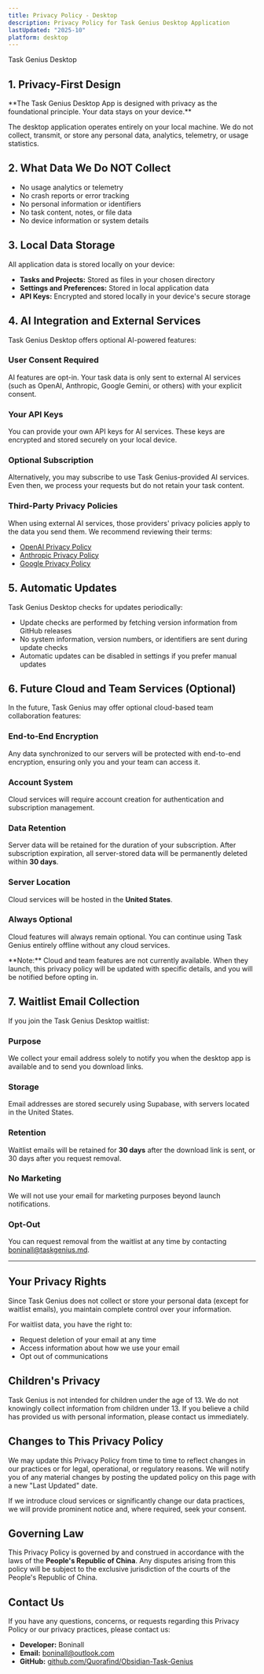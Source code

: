 ```yaml
---
title: Privacy Policy - Desktop
description: Privacy Policy for Task Genius Desktop Application
lastUpdated: "2025-10"
platform: desktop
---
```



<div className="flex items-center gap-2 mb-6">
  <Rocket className="size-6 text-fd-primary" />
  <div className="text-3xl font-bold m-0">Task Genius Desktop</div>
</div>

## 1. Privacy-First Design

<div className="p-4 border border-fd-primary/20 rounded-md bg-fd-primary/5 my-4">
  **The Task Genius Desktop App is designed with privacy as the foundational principle. Your data stays on your device.**
</div>

The desktop application operates entirely on your local machine. We do not collect, transmit, or store any personal data, analytics, telemetry, or usage statistics.

## 2. What Data We Do NOT Collect

- No usage analytics or telemetry
- No crash reports or error tracking
- No personal information or identifiers
- No task content, notes, or file data
- No device information or system details

## 3. Local Data Storage

All application data is stored locally on your device:

- **Tasks and Projects:** Stored as files in your chosen directory
- **Settings and Preferences:** Stored in local application data
- **API Keys:** Encrypted and stored locally in your device's secure storage

## 4. AI Integration and External Services

Task Genius Desktop offers optional AI-powered features:

### User Consent Required
AI features are opt-in. Your task data is only sent to external AI services (such as OpenAI, Anthropic, Google Gemini, or others) with your explicit consent.

### Your API Keys
You can provide your own API keys for AI services. These keys are encrypted and stored securely on your local device.

### Optional Subscription
Alternatively, you may subscribe to use Task Genius-provided AI services. Even then, we process your requests but do not retain your task content.

### Third-Party Privacy Policies
When using external AI services, those providers' privacy policies apply to the data you send them. We recommend reviewing their terms:

- [OpenAI Privacy Policy](https://openai.com/privacy)
- [Anthropic Privacy Policy](https://www.anthropic.com/privacy)
- [Google Privacy Policy](https://policies.google.com/privacy)

## 5. Automatic Updates

Task Genius Desktop checks for updates periodically:

- Update checks are performed by fetching version information from GitHub releases
- No system information, version numbers, or identifiers are sent during update checks
- Automatic updates can be disabled in settings if you prefer manual updates

## 6. Future Cloud and Team Services (Optional)

In the future, Task Genius may offer optional cloud-based team collaboration features:

### End-to-End Encryption
Any data synchronized to our servers will be protected with end-to-end encryption, ensuring only you and your team can access it.

### Account System
Cloud services will require account creation for authentication and subscription management.

### Data Retention
Server data will be retained for the duration of your subscription. After subscription expiration, all server-stored data will be permanently deleted within **30 days**.

### Server Location
Cloud services will be hosted in the **United States**.

### Always Optional
Cloud features will always remain optional. You can continue using Task Genius entirely offline without any cloud services.

<div className="p-4 border border-fd-border/50 rounded-md bg-fd-muted/20 mt-4">
  **Note:** Cloud and team features are not currently available. When they launch, this privacy policy will be updated with specific details, and you will be notified before opting in.
</div>

## 7. Waitlist Email Collection

If you join the Task Genius Desktop waitlist:

### Purpose
We collect your email address solely to notify you when the desktop app is available and to send you download links.

### Storage
Email addresses are stored securely using Supabase, with servers located in the United States.

### Retention
Waitlist emails will be retained for **30 days** after the download link is sent, or 30 days after you request removal.

### No Marketing
We will not use your email for marketing purposes beyond launch notifications.

### Opt-Out
You can request removal from the waitlist at any time by contacting [boninall@taskgenius.md](mailto:boninall@taskgenius.md).

---

## Your Privacy Rights

Since Task Genius does not collect or store your personal data (except for waitlist emails), you maintain complete control over your information.

For waitlist data, you have the right to:

- Request deletion of your email at any time
- Access information about how we use your email
- Opt out of communications

## Children's Privacy

Task Genius is not intended for children under the age of 13. We do not knowingly collect information from children under 13. If you believe a child has provided us with personal information, please contact us immediately.

## Changes to This Privacy Policy

We may update this Privacy Policy from time to time to reflect changes in our practices or for legal, operational, or regulatory reasons. We will notify you of any material changes by posting the updated policy on this page with a new "Last Updated" date.

If we introduce cloud services or significantly change our data practices, we will provide prominent notice and, where required, seek your consent.

## Governing Law

This Privacy Policy is governed by and construed in accordance with the laws of the **People's Republic of China**. Any disputes arising from this policy will be subject to the exclusive jurisdiction of the courts of the People's Republic of China.

## Contact Us

If you have any questions, concerns, or requests regarding this Privacy Policy or our privacy practices, please contact us:

- **Developer:** Boninall
- **Email:** [boninall@outlook.com](mailto:boninall@outlook.com)
- **GitHub:** [github.com/Quorafind/Obsidian-Task-Genius](https://github.com/Quorafind/Obsidian-Task-Genius)
